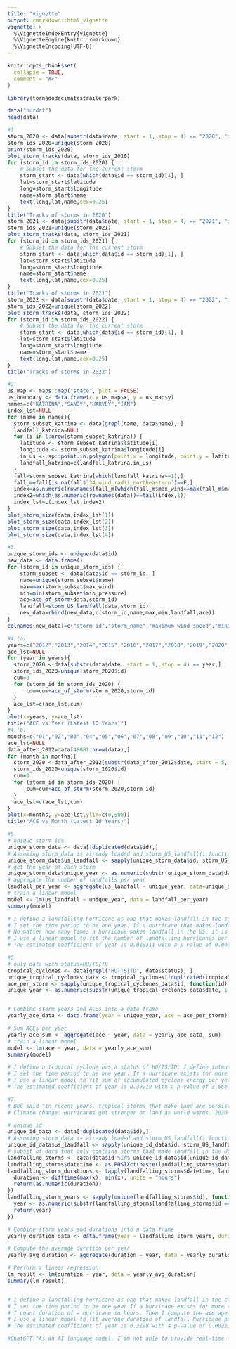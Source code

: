 ```yaml
---
title: "vignette"
output: rmarkdown::html_vignette
vignette: >
  %\VignetteIndexEntry{vignette}
  %\VignetteEngine{knitr::rmarkdown}
  %\VignetteEncoding{UTF-8}
---
```


```r
knitr::opts_chunk$set(
  collapse = TRUE,
  comment = "#>"
)
```

```r
library(tornadodecimatestrailerpark)
```

```r
data("hurdat")
head(data)
```
```r
#1.
storm_2020 <- data[substr(data$date, start = 1, stop = 4) == "2020", "id"]
storm_ids_2020=unique(storm_2020)
print(storm_ids_2020)
plot_storm_tracks(data, storm_ids_2020)
for (storm_id in storm_ids_2020) {
    # Subset the data for the current storm
    storm_start <- data[which(data$id == storm_id)[1], ]
    lat=storm_start$latitude
    long=storm_start$longitude
    name=storm_start$name
    text(long,lat,name,cex=0.25)
}
title("Tracks of storms in 2020")
storm_2021 <- data[substr(data$date, start = 1, stop = 4) == "2021", "id"]
storm_ids_2021=unique(storm_2021)
plot_storm_tracks(data, storm_ids_2021)
for (storm_id in storm_ids_2021) {
    # Subset the data for the current storm
    storm_start <- data[which(data$id == storm_id)[1], ]
    lat=storm_start$latitude
    long=storm_start$longitude
    name=storm_start$name
    text(long,lat,name,cex=0.25)
}
title("Tracks of storms in 2021")
storm_2022 <- data[substr(data$date, start = 1, stop = 4) == "2022", "id"]
storm_ids_2022=unique(storm_2022)
plot_storm_tracks(data, storm_ids_2022)
for (storm_id in storm_ids_2022) {
    # Subset the data for the current storm
    storm_start <- data[which(data$id == storm_id)[1], ]
    lat=storm_start$latitude
    long=storm_start$longitude
    name=storm_start$name
    text(long,lat,name,cex=0.25)
}
title("Tracks of storms in 2022")
```

```r
#2.
us_map <- maps::map("state", plot = FALSE)
us_boundary <- data.frame(x = us_map$x, y = us_map$y)
names=c("KATRINA","SANDY","HARVEY","IAN")
index_lst=NULL
for (name in names){
  storm_subset_katrina <- data[grepl(name, data$name), ]
  landfall_katrina=NULL
  for (i in 1:nrow(storm_subset_katrina)) {
    latitude <- storm_subset_katrina$latitude[i]
    longitude <- storm_subset_katrina$longitude[i]
    in_us <- sp::point.in.polygon(point.x = longitude, point.y = latitude, pol.x = us_boundary$x, pol.y = us_boundary$y)
    landfall_katrina=c(landfall_katrina,in_us)
  }
  fall=storm_subset_katrina[which(landfall_katrina==1),]
  fall_m=fall[is.na(fall$`34_wind_radii_northeastern`)==F,]
  index=as.numeric(rownames(fall_m[which(fall_m$max_wind==max(fall_m$max_wind)),]))
  index2=which(as.numeric(rownames(data))==tail(index,1))
  index_lst=c(index_lst,index2)
}
plot_storm_size(data,index_lst[1])
plot_storm_size(data,index_lst[2])
plot_storm_size(data,index_lst[3])
plot_storm_size(data,index_lst[4])
```

```r
#3.
unique_storm_ids <- unique(data$id)
new_data <- data.frame()
for (storm_id in unique_storm_ids) {
    storm_subset <- data[data$id == storm_id, ]
    name=unique(storm_subset$name)
    max=max(storm_subset$max_wind)
    min=min(storm_subset$min_pressure)
    ace=ace_of_storm(data,storm_id)
    landfall=storm_US_landfall(data,storm_id)
    new_data=rbind(new_data,c(storm_id,name,max,min,landfall,ace))
}
colnames(new_data)=c("storm id","storm_name","maximum wind speed","minimum pressure","indicator for landfall","accumulated cyclone energy")
```

```r
#4.(a)
years=c("2012","2013","2014","2015","2016","2017","2018","2019","2020","2021","2022")
ace_lst=NULL
for (year in years){
  storm_2020 <-data[substr(data$date, start = 1, stop = 4) == year,]
  storm_ids_2020=unique(storm_2020$id)
  cum=0
  for (storm_id in storm_ids_2020) {
      cum=cum+ace_of_storm(storm_2020,storm_id)
  }
  ace_lst=c(ace_lst,cum)
}
plot(x=years, y=ace_lst)
title("ACE vs Year (Latest 10 Years)")
#4.(b)
months=c("01","02","03","04","05","06","07","08","09","10","11","12")
ace_lst=NULL
data_after_2012=data[48081:nrow(data),]
for (month in months){
  storm_2020 <-data_after_2012[substr(data_after_2012$date, start = 5, stop = 6) == month,]
  storm_ids_2020=unique(storm_2020$id)
  cum=0
  for (storm_id in storm_ids_2020) {
      cum=cum+ace_of_storm(storm_2020,storm_id)
  }
  ace_lst=c(ace_lst,cum)
}
plot(x=months, y=ace_lst,ylim=c(0,500))
title("ACE vs Month (Latest 10 Years)")
```

```r
#5.
# unique storm ids
unique_storm_data <- data[!duplicated(data$id),]
# Assuming storm_data is already loaded and storm_US_landfall() function is defined
unique_storm_data$us_landfall <- sapply(unique_storm_data$id, storm_US_landfall,storm_data = data)
# get the year of each storm
unique_storm_data$unique_year <- as.numeric(substr(unique_storm_data$date, 1, 4))
# aggregate the number of landfalls per year
landfall_per_year <- aggregate(us_landfall ~ unique_year, data=unique_storm_data,sum)
# train a linear model
model <- lm(us_landfall ~ unique_year, data = landfall_per_year)
summary(model)

# I define a landfalling hurricane as one that makes landfall in the continental United States.
# I set the time period to be one year. If a hurricane that makes landfall in the US exists for more than one year, it counts for the first year.
# No matter how many times a hurricane makes landfall in the US, it is counted as one landfalling hurricane as long as its id is the same.
# I use a linear model to fit the number of landfalling hurricanes per year. The model is: number of landfalling hurricanes = b0 + b1 * year, where b0 is the intercept, and b1 is the coefficient of the year variable.
# The estimated coefficient of year is 0.010311 with a p-value of 0.000465. Although it is small, its p-value is statistically significant (p < 0.05). So the number of landfalling hurricanes is increasing over time.
```

```r
#6.
# only data with status=HU/TS/TD
tropical_cyclones <- data[grepl("HU|TS|TD", data$status), ]
unique_tropical_cyclones_data <- tropical_cyclones[!duplicated(tropical_cyclones$id),]
ace_per_storm <- sapply(unique_tropical_cyclones_data$id, function(id) ace_of_storm(tropical_cyclones, id))
unique_year <- as.numeric(substr(unique_tropical_cyclones_data$date, 1, 4))


# Combine storm years and ACEs into a data frame
yearly_ace_data <- data.frame(year = unique_year, ace = ace_per_storm)

# Sum ACEs per year
yearly_ace_sum <- aggregate(ace ~ year, data = yearly_ace_data, sum)
# train a linear model
model <- lm(ace ~ year, data = yearly_ace_sum)
summary(model)

# I define a tropical cyclone has a status of HU/TS/TD. I define intensity to be the sum of accumulated cyclone energy.
# I set the time period to be one year. If a hurricane exists for more than one year, it counts for the first year.
# I use a linear model to fit sum of accumulated cyclone energy per year. The model is: accumulated cyclone energy = b0 + b1 * year, where b0 is the intercept, and b1 is the coefficient of the year variable.
# The estimated coefficient of year is 0.39219 with a p-value of 3.66e-06. Its p-value is statistically significant (p < 0.05), so the intensity of tropical cyclones is increasing over time.

```

```r
#7.
# BBC said "in recent years, tropical storms that make land are persisting far longer"
# Climate change: Hurricanes get stronger on land as world warms. 2020 Nov 11. BBC News. [accessed 2023 May 9]. https://www.bbc.com/news/science-environment-54902068.

# unique id
unique_id_data <- data[!duplicated(data$id),]
# Assuming storm_data is already loaded and storm_US_landfall() function is defined
unique_id_data$us_landfall <- sapply(unique_id_data$id, storm_US_landfall,storm_data = data)
# subset of data that only contains storms that made landfall in the US
landfalling_storms <- data[data$id %in% unique_id_data$id[unique_id_data$us_landfall],]
landfalling_storms$datetime <- as.POSIXct(paste(landfalling_storms$date, landfalling_storms$time), format = "%Y%m%d %H%M")
landfalling_storm_durations <- tapply(landfalling_storms$datetime, landfalling_storms$id, function(x) {
  duration <- difftime(max(x), min(x), units = "hours")
  return(as.numeric(duration))
})
landfalling_storm_years <- sapply(unique(landfalling_storms$id), function(id) {
  year <- as.numeric(substr(landfalling_storms[landfalling_storms$id == id, "date"][1], 1, 4))
  return(year)
})

# Combine storm years and durations into a data frame
yearly_duration_data <- data.frame(year = landfalling_storm_years, duration = landfalling_storm_durations)

# Compute the average duration per year
yearly_avg_duration <- aggregate(duration ~ year, data = yearly_duration_data, mean)

# Perform a linear regression
lm_result <- lm(duration ~ year, data = yearly_avg_duration)
summary(lm_result)


# I define a landfalling hurricane as one that makes landfall in the continental United States.
# I set the time period to be one year If a hurricane exists for more than one year, it counts for the first year.
# I count duration of a hurricane in hours. Then I compute the average duration= sum of duration of landfall hurricane in this year/amount of landfall hurricane in this year.
# I use a linear model to fit average duration of landfall hurricane per year. The model is: average duration = b0 + b1 * year, where b0 is the intercept, and b1 is the coefficient of the year variable.
# The estimated coefficient of year is 0.3198 with a p-value of 0.00222. Its p-value is statistically significant (p < 0.05), so the duration of landfall hurricane is increasing over time.

#ChatGPT:"As an AI language model, I am not able to provide real-time data or opinions. However, I can provide you with some information on this topic based on the knowledge I have up to September 2021. Recent studies have shown that climate change may be contributing to the increased duration and intensity of tropical storms, which in turn could lead to more damage. Warmer ocean temperatures can provide more energy to fuel storms, making them more powerful. Additionally, rising sea levels can increase the risk of storm surge and coastal flooding during these events. Some research also suggests that storms might be moving more slowly or stalling, which can lead to prolonged periods of heavy rainfall and increased flood risk in affected areas. This was the case with Hurricane Harvey in 2017, which stalled over Texas and caused catastrophic flooding. It is important to note that there is still ongoing research and debate on this topic among scientists, and various factors can contribute to the impacts of individual storms. To definitively answer this question, you would need to look at the most recent research and analyze the trends of tropical storms that make landfall."
```

